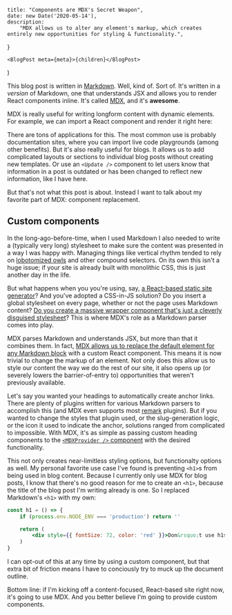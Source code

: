 
	title: "Components are MDX's Secret Weapon",
	date: new Date('2020-05-14'),
	description:
		"MDX allows us to alter any element's markup, which creates entirely new opportunities for styling & functionality.",
}

	<BlogPost meta={meta}>{children}</BlogPost>
)

This blog post is written in [Markdown](https://daringfireball.net/projects/markdown/syntax). Well, kind of. Sort of. It's written in a _version_ of Markdown, one that understands JSX and allows you to render React components inline. It's called [MDX](https://mdxjs.com/), and it's **awesome**.

MDX is really useful for writing longform content with dynamic elements. For example, we can import a React component and render it right here:

<ExampleCounter />

There are tons of applications for this. The most common use is probably documentation sites, where you can import live code playgrounds (among other benefits). But it's also really useful for blogs. It allows us to add complicated layouts or sections to individual blog posts without creating new templates. Or use an `<Update />` component to let users know that information in a post is outdated or has been changed to reflect new information, <Link href="/blog/functional-first-accordions">like I have here</Link>.

But that's not what this post is about. Instead I want to talk about my favorite part of MDX: component replacement.

## Custom components

In the long-ago-before-time, when I used Markdown I also needed to write a (typically very long) stylesheet to make sure the content was presented in a way I was happy with. Managing things like vertical rhythm tended to rely on [lobotomized owls](https://alistapart.com/article/axiomatic-css-and-lobotomized-owls/) and other compound selectors. On its own this isn't a huge issue; if your site is already built with monolithic CSS, this is just another day in the life.

But what happens when you you're using, say, [a React-based static site generator](https://gatsbyjs.org)? And you've adopted a CSS-in-JS solution? Do you insert a global stylesheet on every page, whether or not the page uses Markdown content? [Do you create a massive wrapper component that's just a cleverly disguised stylesheet](https://github.com/lowmess/lowmess/blob/c1ddc91a7fcd4d47c1f1a921c0dc3eec3ba131f8/src/templates/BlogPost/MarkdownContent.js)? This is where MDX's role as a Markdown parser comes into play.

MDX parses Markdown and understands JSX, but more than that it combines them. In fact, [MDX allows us to replace the default element for any Markdown block](https://mdxjs.com/table-of-components) with a custom React component. This means it is now trivial to change the markup of an element. Not only does this allow us to style our content the way we do the rest of our site, it also opens up (or severely lowers the barrier-of-entry to) opportunities that weren't previously available.

Let's say you wanted your headings to automatically create anchor links. There are plenty of plugins written for various Markdown parsers to accomplish this (and MDX even supports most [remark](https://remark.js.org/) plugins). But if you wanted to change the styles that plugin used, or the slug-generation logic, or the icon it used to indicate the anchor, solutions ranged from complicated to impossible. With MDX, it's as simple as passing custom heading components to the [`<MDXProvider />` component](https://mdxjs.com/getting-started#using-the-wrapper) with the desired functionality.

This not only creates near-limitless styling options, but functionalty options as well. My personal favorite use case I've found is preventing `<h1>`s from being used in blog content. Because I currently only use MDX for blog posts, I know that there's no good reason for me to create an `<h1>`, because the title of the blog post I'm writing already is one. So I replaced Markdown's `<h1>` with my own:

```jsx
const h1 = () => {
	if (process.env.NODE_ENV === 'production') return ''

	return (
		<div style={{ fontSize: 72, color: 'red' }}>Don&rsquo;t use h1s</div>
	)
}
```

I can opt-out of this at any time by using a custom component, but that extra bit of friction means I have to conciously try to muck up the document outline.

Bottom line: if I'm kicking off a content-focused, React-based site right now, it's going to use MDX. And you better believe I'm going to provide custom components.
